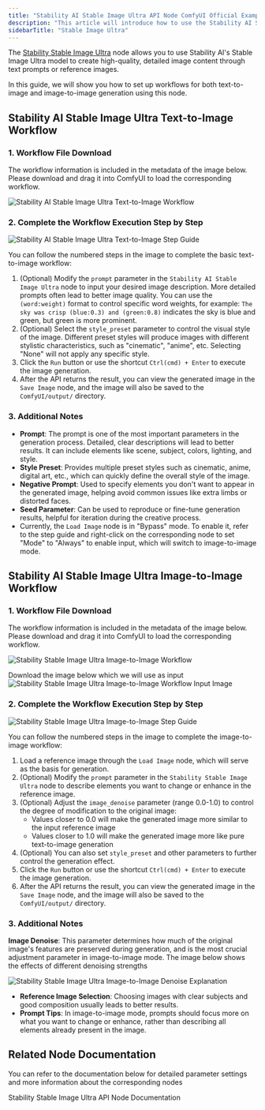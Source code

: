 ```yaml
---
title: "Stability AI Stable Image Ultra API Node ComfyUI Official Example"
description: "This article will introduce how to use the Stability AI Stable Image Ultra API node's text-to-image and image-to-image capabilities in ComfyUI"
sidebarTitle: "Stable Image Ultra"
---
```



The [Stability Stable Image Ultra](/built-in-nodes/api-node/image/stability/stability-stable-image-ultra) node allows you to use Stability AI's Stable Image Ultra model to create high-quality, detailed image content through text prompts or reference images.

In this guide, we will show you how to set up workflows for both text-to-image and image-to-image generation using this node.

<ReqHint/>

## Stability AI Stable Image Ultra Text-to-Image Workflow

### 1. Workflow File Download

The workflow information is included in the metadata of the image below. Please download and drag it into ComfyUI to load the corresponding workflow.

![Stability AI Stable Image Ultra Text-to-Image Workflow](https://raw.githubusercontent.com/Comfy-Org/example_workflows/main/api_nodes/stability_ai/stable_image_ultra_t2i.png)

### 2. Complete the Workflow Execution Step by Step

![Stability AI Stable Image Ultra Text-to-Image Step Guide](/images/tutorial/api_nodes/stability_ai/stable_image_ultra_t2i_step_guide.jpg)

You can follow the numbered steps in the image to complete the basic text-to-image workflow:
1. (Optional) Modify the `prompt` parameter in the `Stability AI Stable Image Ultra` node to input your desired image description. More detailed prompts often lead to better image quality. You can use the `(word:weight)` format to control specific word weights, for example: `The sky was crisp (blue:0.3) and (green:0.8)` indicates the sky is blue and green, but green is more prominent.
2. (Optional) Select the `style_preset` parameter to control the visual style of the image. Different preset styles will produce images with different stylistic characteristics, such as "cinematic", "anime", etc. Selecting "None" will not apply any specific style.
3. Click the `Run` button or use the shortcut `Ctrl(cmd) + Enter` to execute the image generation.
4. After the API returns the result, you can view the generated image in the `Save Image` node, and the image will also be saved to the `ComfyUI/output/` directory.

### 3. Additional Notes

- **Prompt**: The prompt is one of the most important parameters in the generation process. Detailed, clear descriptions will lead to better results. It can include elements like scene, subject, colors, lighting, and style.
- **Style Preset**: Provides multiple preset styles such as cinematic, anime, digital art, etc., which can quickly define the overall style of the image.
- **Negative Prompt**: Used to specify elements you don't want to appear in the generated image, helping avoid common issues like extra limbs or distorted faces.
- **Seed Parameter**: Can be used to reproduce or fine-tune generation results, helpful for iteration during the creative process.
- Currently, the `Load Image` node is in "Bypass" mode. To enable it, refer to the step guide and right-click on the corresponding node to set "Mode" to "Always" to enable input, which will switch to image-to-image mode.

## Stability AI Stable Image Ultra Image-to-Image Workflow

### 1. Workflow File Download

The workflow information is included in the metadata of the image below. Please download and drag it into ComfyUI to load the corresponding workflow.

![Stability Stable Image Ultra Image-to-Image Workflow](https://raw.githubusercontent.com/Comfy-Org/example_workflows/main/api_nodes/stability_ai/i2i/stable_image_ultra_i2i.png)

Download the image below which we will use as input
![Stability Stable Image Ultra Image-to-Image Workflow Input Image](https://raw.githubusercontent.com/Comfy-Org/example_workflows/main/api_nodes/stability_ai/i2i/input.png)

### 2. Complete the Workflow Execution Step by Step

![Stability Stable Image Ultra Image-to-Image Step Guide](/images/tutorial/api_nodes/stability_ai/stable_image_ultra_i2i_step_guide.jpg)

You can follow the numbered steps in the image to complete the image-to-image workflow:
1. Load a reference image through the `Load Image` node, which will serve as the basis for generation.
2. (Optional) Modify the `prompt` parameter in the `Stability Stable Image Ultra` node to describe elements you want to change or enhance in the reference image.
3. (Optional) Adjust the `image_denoise` parameter (range 0.0-1.0) to control the degree of modification to the original image:
   - Values closer to 0.0 will make the generated image more similar to the input reference image
   - Values closer to 1.0 will make the generated image more like pure text-to-image generation
4. (Optional) You can also set `style_preset` and other parameters to further control the generation effect.
5. Click the `Run` button or use the shortcut `Ctrl(cmd) + Enter` to execute the image generation.
6. After the API returns the result, you can view the generated image in the `Save Image` node, and the image will also be saved to the `ComfyUI/output/` directory.

### 3. Additional Notes

**Image Denoise**: This parameter determines how much of the original image's features are preserved during generation, and is the most crucial adjustment parameter in image-to-image mode. The image below shows the effects of different denoising strengths

![Stability Stable Image Ultra Image-to-Image Denoise Explanation](/images/tutorial/api_nodes/stability_ai/i2i_image_denoise.jpg)

- **Reference Image Selection**: Choosing images with clear subjects and good composition usually leads to better results.
- **Prompt Tips**: In image-to-image mode, prompts should focus more on what you want to change or enhance, rather than describing all elements already present in the image.

## Related Node Documentation

You can refer to the documentation below for detailed parameter settings and more information about the corresponding nodes

<Card title="Stability Stable Image Ultra Node Documentation" icon="book" href="built-in-nodes/api-node/image/stability-ai/stability-ai-stable-image-ultra">
Stability Stable Image Ultra API Node Documentation
</Card>